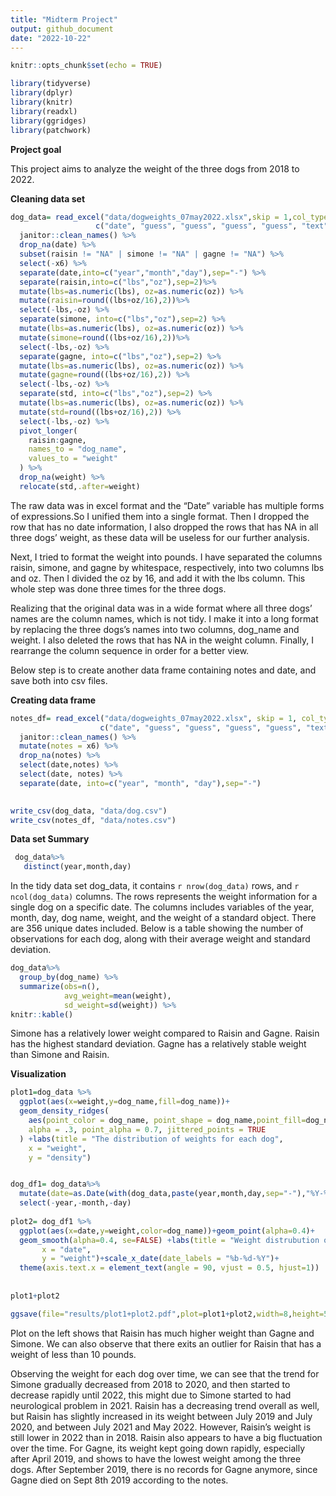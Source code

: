 ```yaml
---
title: "Midterm Project"
output: github_document
date: "2022-10-22"
---
```


```r
knitr::opts_chunk$set(echo = TRUE)
```

```r
library(tidyverse)
library(dplyr)
library(knitr)
library(readxl)
library(ggridges)
library(patchwork)
```
**Project goal**

This project aims to analyze the weight of the three dogs from 2018 to 2022.

**Cleaning data set**
```r
dog_data= read_excel("data/dogweights_07may2022.xlsx",skip = 1,col_types = 
                   c("date", "guess", "guess", "guess", "guess", "text")) %>% 
  janitor::clean_names() %>% 
  drop_na(date) %>% 
  subset(raisin != "NA" | simone != "NA" | gagne != "NA") %>% 
  select(-x6) %>% 
  separate(date,into=c("year","month","day"),sep="-") %>% 
  separate(raisin,into=c("lbs","oz"),sep=2)%>%
  mutate(lbs=as.numeric(lbs), oz=as.numeric(oz)) %>%
  mutate(raisin=round((lbs+oz/16),2))%>%
  select(-lbs,-oz) %>%
  separate(simone, into=c("lbs","oz"),sep=2) %>%
  mutate(lbs=as.numeric(lbs), oz=as.numeric(oz)) %>%
  mutate(simone=round((lbs+oz/16),2))%>%
  select(-lbs,-oz) %>%
  separate(gagne, into=c("lbs","oz"),sep=2) %>%
  mutate(lbs=as.numeric(lbs), oz=as.numeric(oz)) %>%
  mutate(gagne=round((lbs+oz/16),2)) %>%
  select(-lbs,-oz) %>% 
  separate(std, into=c("lbs","oz"),sep=2) %>%
  mutate(lbs=as.numeric(lbs), oz=as.numeric(oz)) %>%
  mutate(std=round((lbs+oz/16),2)) %>%
  select(-lbs,-oz) %>% 
  pivot_longer(
    raisin:gagne,
    names_to = "dog_name",
    values_to = "weight"
  ) %>% 
  drop_na(weight) %>% 
  relocate(std,.after=weight)

```
The raw data was in excel format and the “Date” variable has multiple forms of expressions.So I unified them into 
a single format. Then I dropped the row that has no date information, I also dropped the rows that has NA in all three dogs'
weight, as these data will be useless for our further analysis. 

Next, I tried to format the weight into pounds. I have separated the columns raisin, simone, and gagne by whitespace, 
respectively, into two columns lbs and oz. Then I divided the oz by 16, and add it with the lbs column. This whole step was done three times for the three dogs. 

Realizing that the original data was in a wide format where all three dogs’ names are the column names, which is not tidy. I make it into a long format by replacing the three dogs's names into two columns, dog_name and weight. I also deleted the rows that has NA in the weight column. Finally, I rearrange the column sequence in order for a better view.

Below step is to create another data frame containing notes and date, and save both into csv files.


**Creating data frame**
```r
notes_df= read_excel("data/dogweights_07may2022.xlsx", skip = 1, col_types = 
                    c("date", "guess", "guess", "guess", "guess", "text")) %>% 
  janitor::clean_names() %>% 
  mutate(notes = x6) %>%
  drop_na(notes) %>%
  select(date,notes) %>%
  select(date, notes) %>% 
  separate(date, into=c("year", "month", "day"),sep="-")
  
```

```r
write_csv(dog_data, "data/dog.csv")
write_csv(notes_df, "data/notes.csv")
```

**Data set Summary**
```r
 dog_data%>%
   distinct(year,month,day)
```
In the tidy data set dog_data, it contains `r nrow(dog_data)` rows, and `r ncol(dog_data)` columns. The rows represents the weight 
information for a single dog on a specific date. The columns includes variables of the year, month, day, dog name, weight, and the weight of a standard object. There are 356 unique dates included. Below is a table showing the number of observations for each dog, along with their average weight and standard deviation.
```r
dog_data%>%
  group_by(dog_name) %>%
  summarize(obs=n(),
            avg_weight=mean(weight),
            sd_weight=sd(weight)) %>%
knitr::kable()

```
Simone has a relatively lower weight compared to Raisin and Gagne. Raisin has the highest standard deviation. Gagne has a relatively stable weight than Simone and Raisin. 

**Visualization**

```r
plot1=dog_data %>%
  ggplot(aes(x=weight,y=dog_name,fill=dog_name))+
  geom_density_ridges(
    aes(point_color = dog_name, point_shape = dog_name,point_fill=dog_name),
    alpha = .3, point_alpha = 0.7, jittered_points = TRUE
  ) +labs(title = "The distribution of weights for each dog",
    x = "weight",
    y = "density")


dog_df1= dog_data%>%
  mutate(date=as.Date(with(dog_data,paste(year,month,day,sep="-"),"%Y-%m-%d")))%>%
  select(-year,-month,-day) 
 
plot2= dog_df1 %>%
  ggplot(aes(x=date,y=weight,color=dog_name))+geom_point(alpha=0.4)+ 
  geom_smooth(alpha=0.4, se=FALSE) +labs(title = "Weight distrubution over time",
       x = "date",
       y = "weight")+scale_x_date(date_labels = "%b-%d-%Y")+
  theme(axis.text.x = element_text(angle = 90, vjust = 0.5, hjust=1))
                                        
  
plot1+plot2

ggsave(file="results/plot1+plot2.pdf",plot=plot1+plot2,width=8,height=5)

```
Plot on the left shows that Raisin has much higher weight than Gagne and Simone. We can also observe that there exits an outlier for Raisin that has a weight of less than 10 pounds. 

Observing the weight for each dog over time, we can see that the trend for Simone gradually decreased from 2018 to 2020, and then started
to decrease rapidly until 2022, this might due to Simone started to had neurological problem in 2021. Raisin has a decreasing trend overall as well, but Raisin has slightly increased in its weight between July 2019 and July 2020, and between July 2021 and May 2022. However, Raisin's weight is still lower in 2022 than in 2018. Raisin also appears to have a big fluctuation over the time. For Gagne, its weight kept going down rapidly, especially after April 2019, and shows to have the lowest weight among the three dogs. After September 2019, there is no records for Gagne anymore, since Gagne died on Sept 8th 2019 according to the notes.
